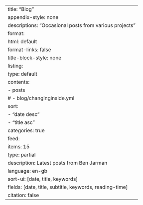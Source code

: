 ---
title: "Blog"
appendix-style: none
descriptions: "Occasional posts from various projects"
format:
  html: default
format-links: false
title-block-style: none
listing:
  type: default
  contents:
    - posts
    # - blog/changinginside.yml
  sort:
    - "date desc"
    - "title asc"
  categories: true
  feed:
    items: 15
    type: partial
    description: Latest posts from Ben Jarman
    language: en-gb    
  sort-ui: [date, title, keywords]
  fields: [date, title, subtitle, keywords, reading-time]
citation: false
---